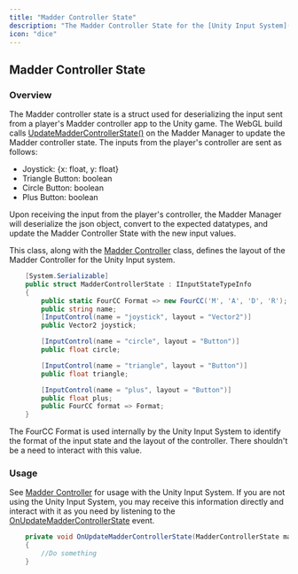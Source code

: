 ```yaml
---
title: "Madder Controller State"
description: "The Madder Controller State for the [Unity Input System](https://docs.unity3d.com/Packages/com.unity.inputsystem@1.0/manual/index.html) and deserialization"
icon: "dice"
---
```


## Madder Controller State

### Overview

The Madder controller state is a struct used for deserializing the input sent from a player's Madder controller app to the Unity game. The WebGL build calls [UpdateMadderControllerState()](madder-manager#updatemaddercontrollerstate) on the Madder Manager to update the Madder controller state. The inputs from the player's controller are sent as follows:

- Joystick: \{x: float, y: float\}
- Triangle Button: boolean
- Circle Button: boolean
- Plus Button: boolean

Upon receiving the input from the player's controller, the Madder Manager will deserialize the json object, convert to the expected datatypes, and update the Madder Controller State with the new input values.

This class, along with the [Madder Controller](madder-controller) class, defines the layout of the Madder Controller for the Unity Input system.

```csharp
    [System.Serializable]
    public struct MadderControllerState : IInputStateTypeInfo
    {
        public static FourCC Format => new FourCC('M', 'A', 'D', 'R');
        public string name;
        [InputControl(name = "joystick", layout = "Vector2")]
        public Vector2 joystick;

        [InputControl(name = "circle", layout = "Button")]
        public float circle;

        [InputControl(name = "triangle", layout = "Button")]
        public float triangle;

        [InputControl(name = "plus", layout = "Button")]
        public float plus;
        public FourCC format => Format;
    }

```

The FourCC Format is used internally by the Unity Input System to identify the format of the input state and the layout of the controller. There shouldn't be a need to interact with this value.

### Usage

See [Madder Controller](madder-controller) for usage with the Unity Input System.
If you are not using the Unity Input System, you may receive this information directly and interact with it as you need by listening to the [OnUpdateMadderControllerState](madder-manager#onupdatemaddercontrollerstate) event.

```csharp
    private void OnUpdateMadderControllerState(MadderControllerState madderControllerState)
    {
        //Do something
    }
```
